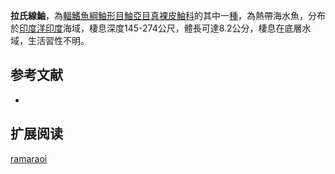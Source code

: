 {{Speciesbox 
| name = 拉氏線鮋
| image = 
| image_caption = 
| image_width = 240 px
| status = NE
| status_system = IUCN3.1
| genus = Ocosia
| species = ramaraoi
| authority = Poss & Eschmeyer, 1975
| synonyms = 
}}
'''拉氏線鮋'''，為[[輻鰭魚綱|輻鰭魚綱]][[鮋形目|鮋形目]][[鮋亞目|鮋亞目]][[真裸皮鮋科|真裸皮鮋科]]的其中一[[種|種]]，為熱帶海水魚，分布於[[印度洋|印度洋]][[印度|印度]]海域，棲息深度145-274公尺，體長可達8.2公分，棲息在底層水域，生活習性不明。
==参考文献==
*{{FishBase_species|genus=Ocosia|species=ramaraoi|year=2014|month=5}}

== 扩展阅读 ==
{{refbegin}}
{{wikispecies-inline|Ocosia ramaraoi|拉氏線鮋}}
{{refend}}
{{Taxonbar|from=Q2192427}}

[[Category:線鮋屬|ramaraoi]]


{{鮋形目小作品}}